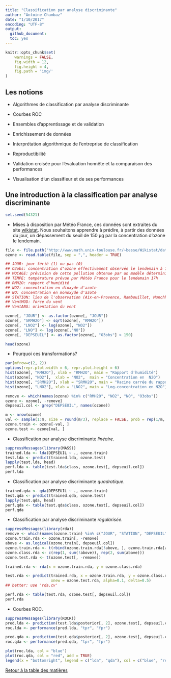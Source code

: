 ```yaml
---
title: "Classification par analyse discriminante"
author: "Antoine Chambaz"
date: "1/10/2017"
encoding: "UTF-8"
output:
  github_document:
  toc: yes
---
```


```r
knitr::opts_chunk$set(
    warnings = FALSE,
	fig.width = 12, 
	fig.height = 4, 
	fig.path = 'img/'
)
```


## Les notions

* Algorithmes de classification par analyse discriminante

* Courbes ROC

* Ensembles d'apprentissage et de validation

* Enrichissement de données

* Interprétation algorithmique de l'entreprise de classification

* Reproductibilité

* Validation  croisée  pour  l'évaluation   honnête  et  la  comparaison  des
  performances

* Visualisation d'un classifieur et de ses performances
  

## Une introduction à la classification par analyse discriminante

```r
set.seed(54321)
```

* Mises  à disposition par  Météo France, ces  données sont extraites  du site
[wikistat](https://github.com/wikistat). Nous souhaitons  apprendre à prédire,
à partir  des données du  jour, un  dépassement du seuil  de 150 &mu;g  par la
concentration d'ozone le lendemain.


```r
file <- file.path("http://www.math.univ-toulouse.fr/~besse/Wikistat/data", "depSeuil.dat")
ozone <- read.table(file, sep = ",", header = TRUE)

## JOUR: jour férié (1) ou pas (0)
## O3obs: concentration d'ozone effectivement observée le lendemain à 17h locales (correspond souvent au maximum de pollution observée)
## MOCAGE: prévision de cette pollution obtenue par un modèle déterministe de mécanique des fluides
## TEMPE: température prévue par Météo France pour le lendemain 17h
## RMH2O: rapport d'humidité
## NO2: concentration en dioxyde d'azote
## NO: concentration en monoxyde d'azote
## STATION: lieu de l'observation (Aix-en-Provence, Rambouillet, Munchhausen, Cadarache et Plan de Cuques)
## VentMOD: force du vent
## VentANG: orientation du vent

ozone[, "JOUR"] <- as.factor(ozone[, "JOUR"])
ozone[, "SRMH2O"] <- sqrt(ozone[, "RMH2O"])
ozone[, "LNO2"] <- log(ozone[, "NO2"])
ozone[, "LNO"] <- log(ozone[,"NO"])
ozone[, "DEPSEUIL"] <- as.factor(ozone[, "O3obs"] > 150)

head(ozone)
```

* Pourquoi ces transformations?

```r
par(mfrow=c(2, 2))
options(repr.plot.width = 6, repr.plot.height = 6)
hist(ozone[, "RMH2O"], xlab = "RMH2O", main = "Rapport d'humidité")
hist(ozone[, "NO2"],  xlab = "NO2",  main = "Concentration en  N2O")
hist(ozone[, "SRMH2O"], xlab = "SRMH2O", main = "Racine carrée du rapport d'humidité")
hist(ozone[, "LNO2"], xlab = "LNO2", main = "Log-concentration en N2O")

remove <- which(names(ozone) %in% c("RMH2O", "NO2", "NO", "O3obs"))
ozone <- ozone[, -remove]
depseuil.col <- grep("DEPSEUIL", names(ozone))

m <- nrow(ozone)
val <- sample(1:m, size = round(m/3), replace = FALSE, prob = rep(1/m, m)) 
ozone.train <- ozone[-val, ]
ozone.test <- ozone[val, ]
```

* Classification par analyse discriminante _linéaire_.

```r
suppressMessages(library(MASS))
trained.lda <- lda(DEPSEUIL ~ ., ozone.train)
test.lda <- predict(trained.lda, ozone.test)
lapply(test.lda, head)
perf.lda <- table(test.lda$class, ozone.test[, depseuil.col])
perf.lda
```

* Classification par analyse discriminante _quadratique_.

```r
trained.qda <- qda(DEPSEUIL ~ ., ozone.train)
test.qda <- predict(trained.qda, ozone.test)
lapply(test.qda, head)
perf.qda <- table(test.qda$class, ozone.test[, depseuil.col])
perf.qda
```

* Classification par analyse discriminante _régularisée_.

```r
suppressMessages(library(rda))
remove <- which(names(ozone.train) %in% c("JOUR", "STATION", "DEPSEUIL"))
ozone.train.rda <- ozone.train[, -remove]
above <- as.logical(ozone.train[, depseuil.col])
ozone.train.rda <- t(rbind(ozone.train.rda[!above, ], ozone.train.rda[above, ]))
ozone.class.rda <- c(rep(1, sum(!above)), rep(2, sum(above)))
ozone.test.rda <- t(ozone.test[, -remove])

trained.rda <- rda(x = ozone.train.rda, y = ozone.class.rda)

test.rda <- predict(trained.rda, x = ozone.train.rda, y = ozone.class.rda, 
                    xnew = ozone.test.rda, alpha=0.1, delta=0.5)
## better: use 'rda.cv'

perf.rda <- table(test.rda, ozone.test[, depseuil.col])
perf.rda
```


* Courbes ROC.

```r
suppressMessages(library(ROCR))
pred.lda <- prediction(test.lda$posterior[, 2], ozone.test[, depseuil.col])
roc.lda <- performance(pred.lda, "tpr", "fpr")

pred.qda <- prediction(test.qda$posterior[, 2], ozone.test[, depseuil.col])
roc.qda <- performance(pred.qda, "tpr", "fpr")

plot(roc.lda, col = "blue") 
plot(roc.qda, col = "red", add = TRUE)
legend(x = "bottomright", legend = c("lda", "qda"), col = c("blue", "red"), pch = c(21, 21))
```


[Retour à la table des matières](https://github.com/achambaz/laviemodedemploi.develop#liens)
